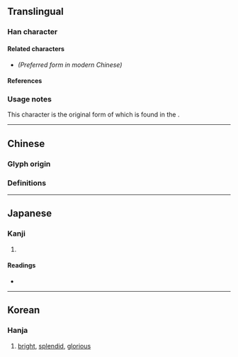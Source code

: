 {{also|熙}}
{{character info/new}}
==Translingual==

===Han character===
{{Han char|rn=86|rad=火|as=09|sn=13|four=77331|canj=SUF|ids=⿱⿰𦣝巳灬}} <!-- Note: 巸 has two different forms and is inaccurate -->

====Related characters====
* {{l|mul|[[熙]]}} ''(Preferred form in modern Chinese)''

====References====
{{Han ref|kx=0676.170|dkj=19192|dj=1087.210|hdz=32220.131|uh=7155}}

===Usage notes===
This character is the original form of {{l|mul|熙}} which is found in the {{w|Kangxi dictionary}}.

----

==Chinese==

===Glyph origin===
{{Han compound|巸|火|c1=p|c2=s|t2=fire|ls=psc|alt2=灬}}

===Definitions===
{{zh-see|熙|vt}}

----

==Japanese==

===Kanji===
{{ja-kanji|grade=|rs=火09}}

# {{alt form|ja|熙}}

====Readings====
* {{ja-readings|on=[[き]] (ki)|kun=[[ひかり]] (hikari), [[ひかる]] (hikaru)}}

----

==Korean==

===Hanja===
{{ko-hanja|hangeul=희|eumhun=|rv=hui|mr=hŭi|y=huy}}

# [[bright]], [[splendid]], [[glorious]]